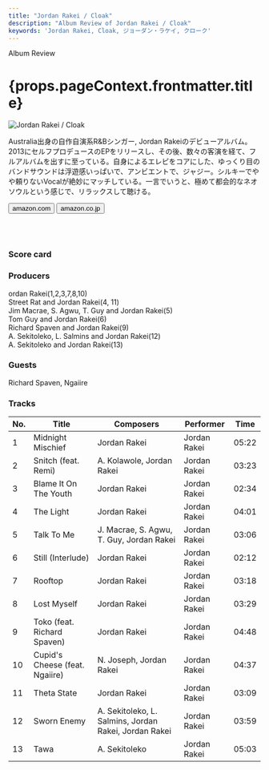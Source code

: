 ```yaml
---
title: "Jordan Rakei / Cloak"
description: "Album Review of Jordan Rakei / Cloak"
keywords: 'Jordan Rakei, Cloak, ジョーダン・ラケイ, クローク'
---
```




<p className="largeP">Album Review</p>
<h1 className="h1--no--margin">{props.pageContext.frontmatter.title}</h1>

<Row  className="image-card-group">
	<Column colMd={"3"} colLg={"4"} noGutterMdLeft="">
       <ImageCard>

![Jordan Rakei / Cloak](../../images/cd/jordanrakei1L.jpg) 

</ImageCard>
	</Column>
	<Column colMd={"4"} colLg={"8"} noGutterMdLeft="">
	<p>
	Australia出身の自作自演系R&Bシンガー, Jordan Rakeiのデビューアルバム。2013にセルフプロデュースのEPをリリースし、その後、数々の客演を経て、フルアルバムを出すに至っている。自身によるエレピをコアにした、ゆっくり目のバンドサウンドは浮遊感いっぱいで、アンビエントで、ジャジー。シルキーでやや頼りないVocalが絶妙にマッチしている。一言でいうと、極めて都会的なネオソウルという感じで、リラックスして聴ける。
	</p>
	<div>
	  <Button className="button-right-mergin"  href="https://amzn.to/32IhbMS" kind="primary" size="small" renderIcon={ArrowUpRight24}>
      amazon.com
    </Button>
    <Button className="button-right-mergin"  href="https://amzn.to/3gF3PG5" kind="secondary" size="small" renderIcon={ArrowUpRight24}>
      amazon.co.jp
    </Button>
	</div>
	<a href="https://geo.music.apple.com/jp/album/cloak/1117086684?mt=1&app=music&ls=1&at=11lcug" style="display:inline-block;overflow:hidden;background:url(https://linkmaker.itunes.apple.com/ja-jp/lockup.svg?releaseDate=2016-06-03&kind=album&bubble=apple_music&style=mono-black) no-repeat;width:180px;height:45px;"></a>
	<a href="https://geo.music.apple.com/jp/album/cloak/1117086684?app=itunes&at=11lcug" style="display:inline-block;overflow:hidden;background:url(https://linkmaker.itunes.apple.com/ja-jp/badge-lrg.svg?releaseDate=2016-06-03T00:00:00Z&kind=album&bubble=itunes_music) no-repeat;width:140px;height:45px;"></a>
	</Column>
</Row>
<Row >
	<Column colMd={"4"} colLg={"4"} noGutterMdLeft="">
<div>
  <h3>Score card</h3>
	<SliderJS1 value="4" />
  <SliderJS2 value="1" />
	<SliderJS3 value="1" />
  <SliderJS4 value="8" />
</div>
</Column>
<Column colMd={"8"} colLg={"8"} noGutterMdLeft="">
<div>
<h3>Producers</h3>
<p>
ordan Rakei(1,2,3,7,8,10)
<br/>Street Rat and Jordan Rakei(4, 11)
<br/>Jim Macrae, S. Agwu, T. Guy and Jordan Rakei(5)
<br/>Tom Guy and Jordan Rakei(6)
<br/>Richard Spaven and Jordan Rakei(9)
<br/>A. Sekitoleko, L. Salmins and Jordan Rakei(12)
<br/>A. Sekitoleko and Jordan Rakei(13)
</p>
<h3>Guests</h3>
<p>
Richard Spaven, Ngaiire
</p>
</div>
</Column>
</Row>

<h3>Tracks</h3>

| No. |	 Title                         |	 Composers                                           |	 Performer  |	 Time	|
| --- |	------------------------------ | ----------------------------------------------------- | ------------ | ----- |
|	1	  |	Midnight Mischief              | Jordan Rakei                                          | Jordan Rakei	|	05:22 |
|	2	  |	Snitch (feat. Remi)            | A. Kolawole, Jordan Rakei                             | Jordan Rakei	|	03:23 |
|	3	  |	Blame It On The Youth          | Jordan Rakei                                          | Jordan Rakei	|	02:34 |
|	4	  |	The Light                      | Jordan Rakei                                          | Jordan Rakei	|	04:01 |
|	5	  |	Talk To Me                     | J. Macrae, S. Agwu, T. Guy, Jordan Rakei              | Jordan Rakei	|	03:06 |
|	6	  |	Still (Interlude)              | Jordan Rakei                                          | Jordan Rakei	|	02:12 |
|	7	  |	Rooftop                        | Jordan Rakei                                          | Jordan Rakei	|	03:18 |
|	8	  |	Lost Myself                    | Jordan Rakei                                          | Jordan Rakei	|	03:29 |
|	9	  |	Toko (feat. Richard Spaven)    | Jordan Rakei                                          | Jordan Rakei	|	04:48 |
|	10	|	Cupid's Cheese (feat. Ngaiire) | N. Joseph, Jordan Rakei                               | Jordan Rakei	|	04:37 |
|	11	|	Theta State                    | Jordan Rakei                                          | Jordan Rakei	|	03:09 |
|	12	|	Sworn Enemy                    | A. Sekitoleko, L. Salmins, Jordan Rakei, Jordan Rakei | Jordan Rakei	|	03:59 |
|	13	|	Tawa                           | A. Sekitoleko                                         | Jordan Rakei	|	05:03 |
